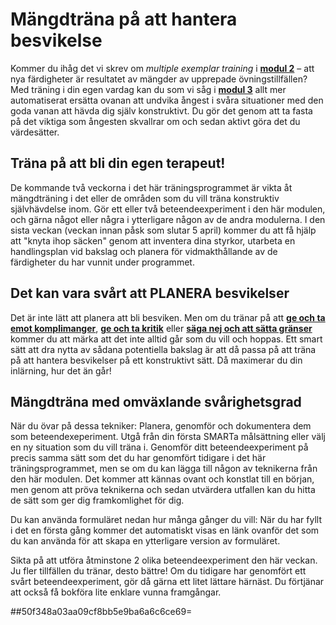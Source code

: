 # Mängdträna på att hantera besvikelse

Kommer du ihåg det vi skrev om *multiple exemplar training* i **[modul
2](https://www.iterapi.se/sites/respekt/program/2-skillnader-mellan-olika-kommunikationsstilar/72-lite-om-inl-rning-obehag-och-motivation)** --
att nya färdigheter är resultatet av mängder av upprepade
övningstillfällen? Med träning i din egen vardag kan du som vi såg i
**[modul
3](https://www.iterapi.se/sites/respekt/program/3-utmana-negativa-f-ruts-gelser-med-beteendeexperiment/15-argument-f-r-att-byta-undvikande-mot-aktivt-deltagande)** allt
mer automatiserat ersätta ovanan att undvika ångest i svåra situationer
med den goda vanan att hävda dig själv konstruktivt. Du gör det genom
att ta fasta på det viktiga som ångesten skvallrar om och sedan aktivt
göra det du värdesätter.

## Träna på att bli din egen terapeut!

De kommande två veckorna i det här träningsprogrammet är vikta åt
mängdträning i det eller de områden som du vill träna konstruktiv
självhävdelse inom. Gör ett eller två beteendeexperiment i den här
modulen, och gärna något eller några i ytterligare någon av de andra
modulerna. I den sista veckan (veckan innan påsk som slutar 5 april)
kommer du att få hjälp att \"knyta ihop säcken\" genom att inventera
dina styrkor, utarbeta en handlingsplan vid bakslag och planera för
vidmakthållande av de färdigheter du har vunnit under programmet.

## Det kan vara svårt att PLANERA besvikelser

Det är inte lätt att planera att bli besviken. Men om du tränar på att
**[ge och ta emot
komplimanger](https://www.iterapi.se/sites/respekt/program/9-ge-och-ta-emot-komplimanger-konstruktivt)**,
**[ge och ta
kritik](https://www.iterapi.se/sites/respekt/program/7-hantera-kritik-konstruktivt)**
eller **[säga nej och att sätta
gränser](https://www.iterapi.se/sites/respekt/program/6-s-ga-nej-konstruktivt)**
kommer du att märka att det inte alltid går som du vill och hoppas. Ett
smart sätt att dra nytta av sådana potentiella bakslag är att då passa
på att träna på att hantera besvikelser på ett konstruktivt sätt. Då
maximerar du din inlärning, hur det än går!

## Mängdträna med omväxlande svårighetsgrad

När du övar på dessa tekniker: Planera, genomför och dokumentera dem som
beteendexeperiment. Utgå från din första SMARTa målsättning eller välj
en ny situation som du vill träna i. Genomför ditt beteendeexperiment på
precis samma sätt som det du har genomfört tidigare i det här
träningsprogrammet, men se om du kan lägga till någon av teknikerna från
den här modulen. Det kommer att kännas ovant och konstlat till en
början, men genom att pröva teknikerna och sedan utvärdera utfallen kan
du hitta de sätt som ger dig framkomlighet för dig.

Du kan använda formuläret nedan hur många gånger du vill: När du har
fyllt i det en första gång kommer det automatiskt visas en länk ovanför
det som du kan använda för att skapa en ytterligare version av
formuläret.

Sikta på att utföra åtminstone 2 olika beteendeexperiment den här
veckan. Ju fler tillfällen du tränar, desto bättre! Om du tidigare har
genomfört ett svårt beteendeexperiment, gör då gärna ett litet lättare
härnäst. Du förtjänar att också få bokföra lite enklare vunna
framgångar.

##50f348a03aa09cf8bb5e9ba6a6c6ce69=
